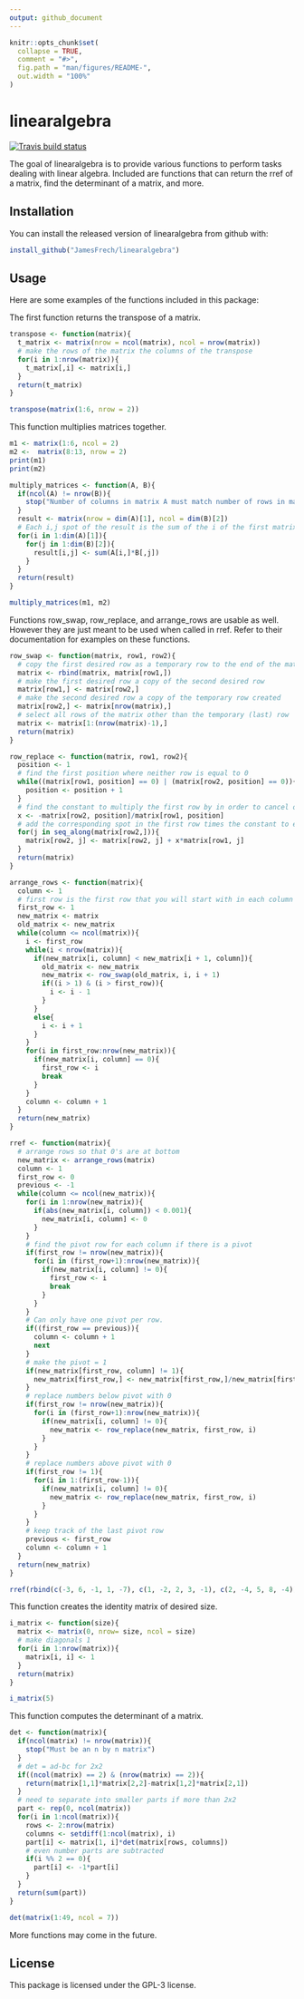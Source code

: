 ```yaml
---
output: github_document
---
```


<!-- README.md is generated from README.Rmd. Please edit that file -->

```r
knitr::opts_chunk$set(
  collapse = TRUE,
  comment = "#>",
  fig.path = "man/figures/README-",
  out.width = "100%"
)
```

# linearalgebra

<!-- badges: start -->
[![Travis build status](https://travis-ci.com/JamesFrech/linearalgebra.svg?branch=main)](https://travis-ci.com/JamesFrech/linearalgebra)
<!-- badges: end -->

The goal of linearalgebra is to provide various functions to perform tasks dealing with linear algebra.
Included are functions that can return the rref of a matrix, find the determinant of a matrix, and more.

## Installation

You can install the released version of linearalgebra from github with:

``` r
install_github("JamesFrech/linearalgebra")
```

## Usage

Here are some examples of the functions included in this package:

The first function returns the transpose of a matrix.
```r
transpose <- function(matrix){
  t_matrix <- matrix(nrow = ncol(matrix), ncol = nrow(matrix))
  # make the rows of the matrix the columns of the transpose
  for(i in 1:nrow(matrix)){
    t_matrix[,i] <- matrix[i,]
  }
  return(t_matrix)
}

transpose(matrix(1:6, nrow = 2))
```

This function multiplies matrices together.
```r
m1 <- matrix(1:6, ncol = 2)
m2 <-  matrix(8:13, nrow = 2)
print(m1)
print(m2)

multiply_matrices <- function(A, B){
  if(ncol(A) != nrow(B)){
    stop("Number of columns in matrix A must match number of rows in matrix B.")
  }
  result <- matrix(nrow = dim(A)[1], ncol = dim(B)[2])
  # Each i,j spot of the result is the sum of the i of the first matrix multiplied by each of the j's of the second
  for(i in 1:dim(A)[1]){
    for(j in 1:dim(B)[2]){
      result[i,j] <- sum(A[i,]*B[,j])
    }
  }
  return(result)
}

multiply_matrices(m1, m2)
```

Functions row_swap, row_replace, and arrange_rows are usable as well. However they are just meant to be used when
called in rref. Refer to their documentation for examples on these functions.

```r
row_swap <- function(matrix, row1, row2){
  # copy the first desired row as a temporary row to the end of the matrix
  matrix <- rbind(matrix, matrix[row1,])
  # make the first desired row a copy of the second desired row
  matrix[row1,] <- matrix[row2,]
  # make the second desired row a copy of the temporary row created
  matrix[row2,] <- matrix[nrow(matrix),]
  # select all rows of the matrix other than the temporary (last) row
  matrix <- matrix[1:(nrow(matrix)-1),]
  return(matrix)
}

row_replace <- function(matrix, row1, row2){
  position <- 1
  # find the first position where neither row is equal to 0
  while((matrix[row1, position] == 0) | (matrix[row2, position] == 0)){
    position <- position + 1
  }
  # find the constant to multiply the first row by in order to cancel out the first term in the second row
  x <- -matrix[row2, position]/matrix[row1, position]
  # add the corresponding spot in the first row times the constant to each element of the second row
  for(j in seq_along(matrix[row2,])){
    matrix[row2, j] <- matrix[row2, j] + x*matrix[row1, j]
  }
  return(matrix)
}

arrange_rows <- function(matrix){
  column <- 1
  # first row is the first row that you will start with in each column to rearrange the order.
  first_row <- 1
  new_matrix <- matrix
  old_matrix <- new_matrix
  while(column <= ncol(matrix)){
    i <- first_row
    while(i < nrow(matrix)){
      if(new_matrix[i, column] < new_matrix[i + 1, column]){
        old_matrix <- new_matrix
        new_matrix <- row_swap(old_matrix, i, i + 1)
        if((i > 1) & (i > first_row)){
          i <- i - 1
        }
      }
      else{
        i <- i + 1
      }
    }
    for(i in first_row:nrow(new_matrix)){
      if(new_matrix[i, column] == 0){
        first_row <- i
        break
      }
    }
    column <- column + 1
  }
  return(new_matrix)
}

rref <- function(matrix){
  # arrange rows so that 0's are at bottom
  new_matrix <- arrange_rows(matrix)
  column <- 1
  first_row <- 0
  previous <- -1
  while(column <= ncol(new_matrix)){
    for(i in 1:nrow(new_matrix)){
      if(abs(new_matrix[i, column]) < 0.001){
        new_matrix[i, column] <- 0
      }
    }
    # find the pivot row for each column if there is a pivot
    if(first_row != nrow(new_matrix)){
      for(i in (first_row+1):nrow(new_matrix)){
        if(new_matrix[i, column] != 0){
          first_row <- i
          break
        }
      }
    }
    # Can only have one pivot per row.
    if((first_row == previous)){
      column <- column + 1
      next
    }
    # make the pivot = 1
    if(new_matrix[first_row, column] != 1){
      new_matrix[first_row,] <- new_matrix[first_row,]/new_matrix[first_row, column]
    }
    # replace numbers below pivot with 0
    if(first_row != nrow(new_matrix)){
      for(i in (first_row+1):nrow(new_matrix)){
        if(new_matrix[i, column] != 0){
          new_matrix <- row_replace(new_matrix, first_row, i)
        }
      }
    }
    # replace numbers above pivot with 0
    if(first_row != 1){
      for(i in 1:(first_row-1)){
        if(new_matrix[i, column] != 0){
          new_matrix <- row_replace(new_matrix, first_row, i)
        }
      }
    }
    # keep track of the last pivot row
    previous <- first_row
    column <- column + 1
  }
  return(new_matrix)
}

rref(rbind(c(-3, 6, -1, 1, -7), c(1, -2, 2, 3, -1), c(2, -4, 5, 8, -4)))
```

This function creates the identity matrix of desired size.
```r
i_matrix <- function(size){
  matrix <- matrix(0, nrow= size, ncol = size)
  # make diagonals 1
  for(i in 1:nrow(matrix)){
    matrix[i, i] <- 1
  }
  return(matrix)
}

i_matrix(5)
```

This function computes the determinant of a matrix.
```r
det <- function(matrix){
  if(ncol(matrix) != nrow(matrix)){
    stop("Must be an n by n matrix")
  }
  # det = ad-bc for 2x2
  if((ncol(matrix) == 2) & (nrow(matrix) == 2)){
    return(matrix[1,1]*matrix[2,2]-matrix[1,2]*matrix[2,1])
  }
  # need to separate into smaller parts if more than 2x2
  part <- rep(0, ncol(matrix))
  for(i in 1:ncol(matrix)){
    rows <- 2:nrow(matrix)
    columns <- setdiff(1:ncol(matrix), i)
    part[i] <- matrix[1, i]*det(matrix[rows, columns])
    # even number parts are subtracted
    if(i %% 2 == 0){
      part[i] <- -1*part[i]
    }
  }
  return(sum(part))
}

det(matrix(1:49, ncol = 7))
```

More functions may come in the future.

## License

This package is licensed under the GPL-3 license.


